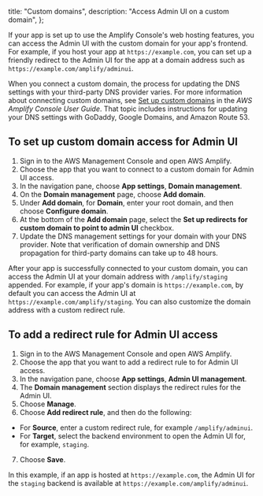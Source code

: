   title: "Custom domains",
  description: "Access Admin UI on a custom domain",
};



If your app is set up to use the Amplify Console's web hosting features, you can access the Admin UI with the custom domain for your app's frontend. For example, if you host your app at `https://example.com`, you can set up a friendly redirect to the Admin UI for the app at a domain address such as `https://example.com/amplify/adminui`.

When you connect a custom domain, the process for updating the DNS settings with your third-party DNS provider varies.  For more information about connecting custom domains, see [Set up custom domains](https://docs.aws.amazon.com/amplify/latest/userguide/custom-domains.html) in the *AWS Amplify Console User Guide*. That topic includes instructions for updating your DNS settings with GoDaddy, Google Domains, and Amazon Route 53.

## To set up custom domain access for Admin UI
1. Sign in to the AWS Management Console and open AWS Amplify.
2. Choose the app that you want to connect to a custom domain for Admin UI access.
3. In the navigation pane, choose **App settings**, **Domain management**.
4. On the **Domain management** page, choose **Add domain**.
5. Under **Add domain**, for **Domain**, enter your root domain, and then choose **Configure domain**.
6. At the bottom of the **Add domain** page, select the **Set up redirects for custom domain to point to admin UI** checkbox. 
7. Update the DNS management settings for your domain with your DNS provider. Note that verification of domain ownership and DNS propagation for third-party domains can take up to 48 hours.

After your app is successfully connected to your custom domain, you can access the Admin UI at your domain address with `/amplify/staging` appended. For example, if your app's domain is `https://example.com`, by default you can access the Admin UI at `https://example.com/amplify/staging`. You can also customize the domain address with a custom redirect rule. 

## To add a redirect rule for Admin UI access
1. Sign in to the AWS Management Console and open AWS Amplify.
2. Choose the app that you want to add a redirect rule to for Admin UI access.
3. In the navigation pane, choose **App settings**, **Admin UI management**.
4. The **Domain management** section displays the redirect rules for the Admin UI.
5. Choose **Manage**.
6. Choose **Add redirect rule**, and then do the following:
  * For **Source**, enter a custom redirect rule, for example `/amplify/adminui`. 
  * For **Target**, select the backend environment to open the Admin UI for, for example, `staging`.
7. Choose **Save**.

In this example, if an app is hosted at `https://example.com`, the Admin UI for the `staging` backend is available at `https://example.com/amplify/adminui`.

